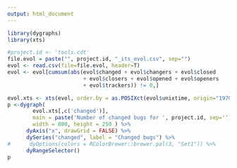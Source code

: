 ```yaml
---
output: html_document
---
```


```r
library(dygraphs)
library(xts)

#project.id <- 'tools.cdt'
file.evol = paste("", project.id, "_its_evol.csv", sep="")
evol <- read.csv(file=file.evol, header=T)
evol <- evol[cumsum(abs(evol$changed + evol$changers + evol$closed 
                        + evol$closers + evol$opened + evol$openers 
                        + evol$trackers)) != 0,]

evol.xts <- xts(evol, order.by = as.POSIXct(evol$unixtime, origin="1970-01-01"))
p <-dygraph( 
        evol.xts[,c('changed')],
        main = paste('Number of changed bugs for ', project.id, sep=''),
        width = 800, height = 250 ) %>% 
      dyAxis("x", drawGrid = FALSE) %>%
      dySeries("changed", label = "Changed bugs") %>%
#      dyOptions(colors = RColorBrewer::brewer.pal(3, "Set1")) %>%
      dyRangeSelector()
p
```

